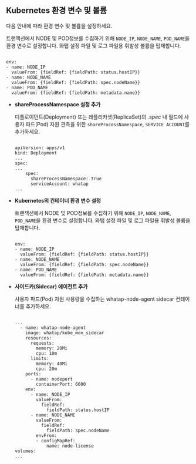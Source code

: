 ## Kubernetes 환경 변수 및 볼륨

다음 안내에 따라 환경 변수 및 볼륨을 설정하세요.

<Tabs>
<TabItem value="basic" label="기본" default>

트랜잭션에서 NODE 및 POD정보를 수집하기 위해 `NODE_IP`, `NODE_NAME`, `POD_NAME`을 환경 변수로 설정합니다. 와탭 설정 파일 및 로그 파일용 휘발성 볼륨을 탑재합니다.

```docker

env:
- name: NODE_IP
  valueFrom: {fieldRef: {fieldPath: status.hostIP}}
- name: NODE_NAME
  valueFrom: {fieldRef: {fieldPath: spec.nodeName}}
- name: POD_NAME
  valueFrom: {fieldRef: {fieldPath: metadata.name}}

```

</TabItem>

<TabItem value="eks" label="EKS Fargate(지원 예정)" default>

* **shareProcessNamespace 설정 추가**

  디플로이먼트(Deployment) 또는 레플리카셋(ReplicaSet)의 *.spec* 내 필드에 사용자 파드(Pod) 자원 관측을 위한 `shareProcessNamespace`, `SERVICE ACCOUNT`를 추가하세요.


  ```docker

  apiVersion: apps/v1
  kind: Deployment
  ...
  spec:
  ...
      spec:
        shareProcessNamespace: true
        serviceAccount: whatap
  ...

  ```

* **Kubernetes의 컨테이너 환경 변수 설정**

  트랜잭션에서 NODE 및 POD정보를 수집하기 위해 `NODE_IP`, `NODE_NAME`, `POD_NAME`을 환경 변수로 설정합니다. 와탭 설정 파일 및 로그 파일용 휘발성 볼륨을 탑재합니다.

  ```docker 

  env:
  - name: NODE_IP
    valueFrom: {fieldRef: {fieldPath: status.hostIP}}
  - name: NODE_NAME
    valueFrom: {fieldRef: {fieldPath: spec.nodeName}}
  - name: POD_NAME
    valueFrom: {fieldRef: {fieldPath: metadata.name}}

  ```


* **사이드카(Sidecar) 에이전트 추가**

  사용자 파드(Pod) 자원 사용량을 수집하는 whatap-node-agent sidecar 컨테이너를 추가하세요.

  ```docker

  ...
    - name: whatap-node-agent
      image: whatap/kube_mon_sidecar
      resources:
        requests:
          memory: 20Mi
          cpu: 10m
        limits:
          memory: 40Mi
          cpu: 20m
      ports:
        - name: nodeport
          containerPort: 6600
      env:
        - name: NODE_IP
          valueFrom:
            fieldRef:
              fieldPath: status.hostIP
        - name: NODE_NAME
          valueFrom:
            fieldRef:
              fieldPath: spec.nodeName
          envFrom:
          - configMapRef:
              name: node-license
  volumes:
  ...

  ```

</TabItem>

</Tabs>